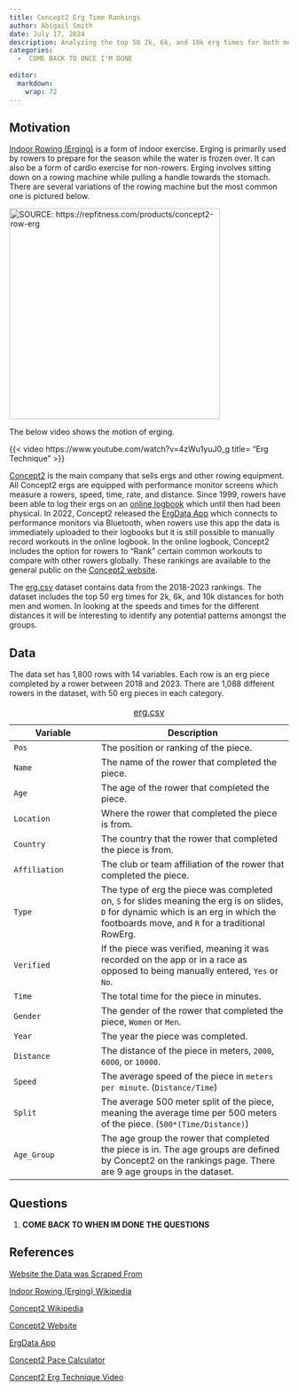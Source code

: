 ```yaml
---
title: Concept2 Erg Time Rankings
author: Abigail Smith
date: July 17, 2024
description: Analyzing the top 50 2k, 6k, and 10k erg times for both men and women from 2018 to 2023.
categories:
  -  COME BACK TO ONCE I'M DONE
  
editor: 
  markdown: 
    wrap: 72
---
```


## Motivation

[Indoor Rowing (Erging)](https://en.wikipedia.org/wiki/Indoor_rower){target="_blank"}
is a form of indoor exercise. Erging is primarily used by rowers to
prepare for the season while the water is frozen over. It can also be a
form of cardio exercise for non-rowers. Erging involves sitting down on
a rowing machine while pulling a handle towards the stomach. There are
several variations of the rowing machine but the most common one is
pictured below.

[![SOURCE:
https://repfitness.com/products/concept2-row-erg](images/RowERG_Standard_FlyFrontAngle-4339x2679-d6cfd86a-9cfb-4a19-b471-992040a5527e.jpgTEST2.jpg.webp){fig-align="center"
width="380"}](https://repfitness.com/products/concept2-row-erg)

The below video shows the motion of erging. 

{{< video https://www.youtube.com/watch?v=4zWu1yuJ0_g title= "Erg Technique" >}}

[Concept2](https://en.wikipedia.org/wiki/Concept2){target="_blank"} is the main company that sells ergs and other rowing equipment. All Concept2 ergs are equipped with performance monitor screens which measure a rowers, speed, time, rate, and distance. Since 1999, rowers have been able to log their ergs on an [online logbook](https://log.concept2.com){target="_blank"} which until then had been physical. In 2022, Concept2 released the [ErgData App](https://www.concept2.com/ergdata){target="_blank"} which connects to performance monitors via Bluetooth, when rowers use this app the data is immediately uploaded to their logbooks but it is still possible to manually record workouts in the online logbook. In the online logbook, Concept2 includes the option for rowers to "Rank" certain common workouts to compare with other rowers globally. These rankings are available to the general public on the [Concept2 website](https://log.concept2.com/rankings){target="_blank"}. 

The [erg.csv](erg.csv){target="_blank"} dataset contains data from the 2018-2023 rankings. The dataset includes the top 50 erg times for 2k, 6k, and 10k distances for both men and women. In looking at the speeds and times for the different distances it will be interesting to identify any potential patterns amongst the groups. 

## Data

The data set has 1,800 rows with 14 variables. Each row is an erg piece completed by a rower between 2018 and 2023. There are 1,088 different rowers in the dataset, with 50 erg pieces in each category.

| Variable     | Description                                                                                                                                                                                                                                                                                                                                                                                                                                                                                                       |
|-----------------------|-------------------------------------------------|
| `Pos`     | The position or ranking of the piece.                                                                                                                                                                                                                                                                                                                                                                                                                                                                                          |
| `Name`      | The name of the rower that completed the piece.                                                                                                                                                                                                                                                                                                                                                                                                                                                           |
| `Age`      | The age of the rower that completed the piece.                                                                                                                                                                                                                                                                                                                                                                 |
| `Location`     | Where the rower that completed the piece is from.                                                                             |
| `Country`        | The country that the rower that completed the piece is from.                                                                                                                                                                                                                                                                                                                                                                                                |
| `Affiliation`         | The club or team affiliation of the rower that completed the piece.                                                                                                                                                                                                                                                                                          |
| `Type`        | The type of erg the piece was completed on, `S` for slides meaning the erg is on slides, `D` for dynamic which is an erg in which the footboards move, and `R` for a traditional RowErg.                                                                                                                                                                                              |
| `Verified`        | If the piece was verified, meaning it was recorded on the app or in a race as opposed to being manually entered, `Yes` or `No`.                                                                                                                                                                                                                                                                       |
| `Time` | The total time for the piece in minutes.                                                                                                                                                                                                                                                                                          |
| `Gender`  | The gender of the rower that completed the piece, `Women` or `Men`.                                                                                                                                                                                                                                                                                                                                                         |
| `Year`     | The year the piece was completed. |
| `Distance`     | The distance of the piece in meters, `2000`, `6000`, or `10000`. |
| `Speed`     | The average speed of the piece in `meters per minute`. (`Distance/Time`)|
| `Split`     | The average 500 meter split of the piece, meaning the average time per 500 meters of the piece. (`500*(Time/Distance)`)|
| `Age_Group`     | The age group the rower that completed the piece is in. The age groups are defined by Concept2 on the rankings page. There are 9 age groups in the dataset. |
: [erg.csv](erg.csv){target="_blank"}

## Questions

1.  **COME BACK TO WHEN IM DONE THE QUESTIONS**

## References

[Website the Data was Scraped From](https://log.concept2.com/rankings){target="_blank"}

[Indoor Rowing (Erging) Wikipedia](https://en.wikipedia.org/wiki/Indoor_rower){target="_blank"}

[Concept2 Wikipedia](https://en.wikipedia.org/wiki/Concept2){target="_blank"}

[Concept2 Website](https://www.concept2.com){target="_blank"}

[ErgData App](https://www.concept2.com/ergdata){target="_blank"}

[Concept2 Pace Calculator](https://www.concept2.com/training/pace-calculator?gad_source=1&gclid=CjwKCAjw1920BhA3EiwAJT3lSehbGE4OcvpN6VrFVt6AvpP3gwUIfg90B1YvMpmVA67SPgMoPD0w9hoC73QQAvD_BwE){target="_blank"}

[Concept2 Erg Technique Video](https://www.youtube.com/watch?v=4zWu1yuJ0_g){target="_blank"}